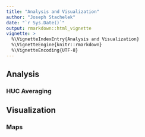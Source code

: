 ```yaml
---
title: "Analysis and Visualization"
author: "Joseph Stachelek"
date: "`r Sys.Date()`"
output: rmarkdown::html_vignette
vignette: >
  %\VignetteIndexEntry{Analysis and Visualization}
  %\VignetteEngine{knitr::rmarkdown}
  %\VignetteEncoding{UTF-8}
---
```


## Analysis

### HUC Averaging

## Visualization

### Maps
